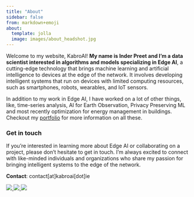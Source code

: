 ```yaml
---
title: "About"
sidebar: false
from: markdown+emoji
about:
  template: jolla
  image: images/about_headshot.jpg
---
```


Welcome to my website, KabroAI! **My name is Inder Preet and I'm a data scientist interested in algorithms and models specializing in Edge AI**, a cutting-edge technology that brings machine learning and artificial intelligence to devices at the edge of the network.
It involves developing intelligent systems that run on devices with limited computing resources, such as smartphones, robots, wearables, and IoT sensors.

In addition to my work in Edge AI, I have worked on a lot of other things, like, time-series analysis, AI for Earth Observation, Privacy Preserving ML and most recently optimization for energy management in buildings.
Checkout my [portfolio](portfolio.qmd) for more information on all these.
<br>

<!---
I believe that personal and professional lives are complexly intertwined, so instead of creating a solely professional website, this one is a mix of both and you will see the
two themes across the [portfolio](portfolio.qmd) and [blog](blog.qmd).
The same goes for the name KabroAI, which comes from my family's business of selling motor parts. But won't deny it is also a catchy name :wink:.
-->
### Get in touch
If you're interested in learning more about Edge AI or collaborating on a project, please don't hesitate to get in touch. I'm always excited to connect with like-minded individuals and organizations who share my passion for bringing intelligent systems to the edge of the network.

**Contact**: contact[at]kabroai[dot]ie


::: {.column-page-inset .text-center}
```{=html}

<a class="btn" href="https://www.linkedin.com/in/inder-preet-kakkar/" target="_blank" rel="noopener noreferrer">
<img src="https://img.shields.io/badge/-LinkedIn-306EA8?style=flat&logo=Linkedin&logoColor=white&link=https://www.linkedin.com/in/inder-preet-kakkar/"/>
</a>
<a class="btn" href="https://github.com/inder-preet-kakkar" target="_blank" rel="noopener noreferrer">
<img src="https://img.shields.io/badge/-GitHub-2F2F2F?style=flat&logo=github&logoColor=white&link=https://github.com/inder-preet-kakkar"/>
</a>
<a class="btn" href="https://scholar.google.com/citations?hl=en&user=0uFpuSMAAAAJ;hl=en" target="_blank" rel="noopener noreferrer">
<img src="https://img.shields.io/badge/-Google_Scholar-676767?style=flat&logo=google-scholar&logoColor=white&link=https://scholar.google.com/citations?hl=en&user=0uFpuSMAAAAJ;hl=en"/>
</a>
```
:::






